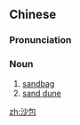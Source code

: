 ==Chinese==
{{zh-forms}}

===Pronunciation===
{{zh-pron
|m=shābāo,er=y
|c=saa1 baau1
|mn=soa-pau
|cat=n
}}

===Noun===
{{zh-noun}}

# [[sandbag]]
# [[sand dune]]

[[zh:沙包]]